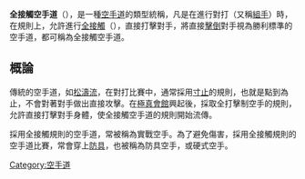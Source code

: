 '''全接觸空手道'''（{{lang-en|Full contact karate}}），是一種[[空手道|空手道]]的類型統稱，凡是在進行對打（又稱[[組手|組手]]）時，在規則上，允許進行[[全接觸|全接觸]]（{{lang|en|Full-contact}}），直接打擊對手，將直接[[擊倒|擊倒]]對手視為勝利標準的空手道，都可稱為全接觸空手道。

==概論==
傳統的空手道，如[[松濤流|松濤流]]，在對打比賽中，通常採用[[寸止|寸止]]的規則，也就是點到為止，不會對著對手做出直接攻擊。在[[極真會館|極真會館]]興起後，採取全打擊制空手的規則，允許直接打擊對手身體，使全接觸空手道的規則開始流傳。

採用全接觸規則的空手道，常被稱為實戰空手。為了避免傷害，採用全接觸規則的空手道比賽，常會穿上[[防具|防具]]，也被稱為防具空手，或硬式空手。
[[Category:空手道|Category:空手道]]